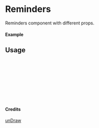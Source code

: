 
<Meta of={Reminders} title="unDraw/Reminders" />

# Reminders

Reminders component with different props.

#### Example

<Canvas of={Reminders.Primary} />

## Usage

```ts
import { Reminders } from "yadl-ui";

const Example = () => {
  return (
      <Reminders />
  );
};

export default Example;
```

#### Credits
[unDraw](https://undraw.co/illustrations)
